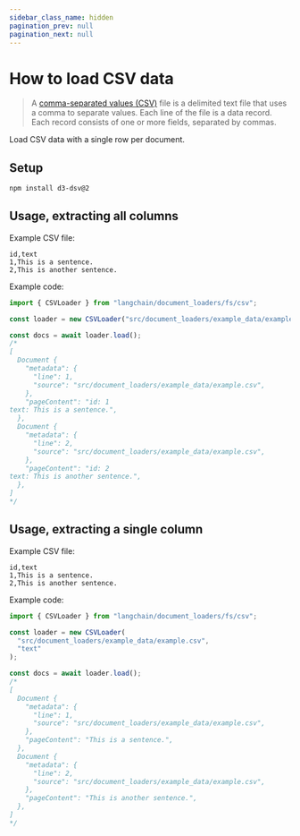 ```yaml
---
sidebar_class_name: hidden
pagination_prev: null
pagination_next: null
---
```


# How to load CSV data

> A [comma-separated values (CSV)](https://en.wikipedia.org/wiki/Comma-separated_values) file is a delimited text file that uses a comma to separate values. Each line of the file is a data record. Each record consists of one or more fields, separated by commas.

Load CSV data with a single row per document.

## Setup

```bash npm2yarn
npm install d3-dsv@2
```

## Usage, extracting all columns

Example CSV file:

```csv
id,text
1,This is a sentence.
2,This is another sentence.
```

Example code:

```typescript
import { CSVLoader } from "langchain/document_loaders/fs/csv";

const loader = new CSVLoader("src/document_loaders/example_data/example.csv");

const docs = await loader.load();
/*
[
  Document {
    "metadata": {
      "line": 1,
      "source": "src/document_loaders/example_data/example.csv",
    },
    "pageContent": "id: 1
text: This is a sentence.",
  },
  Document {
    "metadata": {
      "line": 2,
      "source": "src/document_loaders/example_data/example.csv",
    },
    "pageContent": "id: 2
text: This is another sentence.",
  },
]
*/
```

## Usage, extracting a single column

Example CSV file:

```csv
id,text
1,This is a sentence.
2,This is another sentence.
```

Example code:

```typescript
import { CSVLoader } from "langchain/document_loaders/fs/csv";

const loader = new CSVLoader(
  "src/document_loaders/example_data/example.csv",
  "text"
);

const docs = await loader.load();
/*
[
  Document {
    "metadata": {
      "line": 1,
      "source": "src/document_loaders/example_data/example.csv",
    },
    "pageContent": "This is a sentence.",
  },
  Document {
    "metadata": {
      "line": 2,
      "source": "src/document_loaders/example_data/example.csv",
    },
    "pageContent": "This is another sentence.",
  },
]
*/
```
